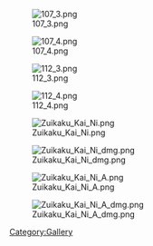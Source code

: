 [[File:107_3.png]]

[[File:107_4.png]]

[[File:112_3.png]]

[[File:112_4.png]]

[[File:Zuikaku_Kai_Ni.png]]

[[File:Zuikaku_Kai_Ni_dmg.png]]

[[File:Zuikaku_Kai_Ni_A.png]]

[[File:Zuikaku_Kai_Ni_A_dmg.png]]

[[Category:Gallery]]